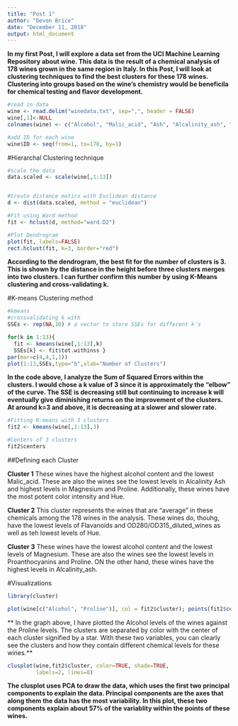 ---
title: "Post 1"
author: "Devon Brice"
date: "December 11, 2018"
output: html_document
---



**In my first Post, I will explore a data set from the UCI Machine Learning Repository about wine. This data is the result of a chemical analysis of 178 wines grown in the same region in Italy. In this Post, I will look at clustering techniques to find the best clusters for these 178 wines. Clustering into groups based on the wine's chemistry would be beneficila for chemical testing and flavor development.**

```{r wine}

#read in data
wine <- read.delim("winedata.txt", sep=",", header = FALSE)
wine[,1]<-NULL
colnames(wine) <- c("Alcohol", "Malic_acid", "Ash", "Alcalinity_ash", "Magnesium", "Total_phenols", "Flavanoids", "Nonflavanoid_phenols", "Proanthocyanins", "Color_intensity", "Hue", "OD280/OD315_diluted_wines", "Proline")

#add ID for each wine
wine$ID <- seq(from=1, to=178, by=1)

```


#Hierarchal Clustering technique
```{r}
#scale the data
data.scaled <- scale(wine[,1:13])


#Create distance matirx with Euclidean distance
d <- dist(data.scaled, method = "euclidean") 

#Fit using Ward method
fit <- hclust(d, method="ward.D2")

#Plot Dendrogram
plot(fit, labels=FALSE)
rect.hclust(fit, k=3, border="red") 


```

**According to the dendrogram, the best fit for the number of clusters is 3. This is shown by the distance in the height before three clusters merges into two clusters. I can further confirm this number by using K-Means clustering and cross-validating k. **



#K-means Clustering method
```{r}

#kmeans
#crossvalidating k with 
SSEs <- rep(NA,10) # a vector to store SSEs for different k's 

for(k in 1:13){    
  fit <- kmeans(wine[,1:13],k)    
  SSEs[k] <- fit$tot.withinss } 
par(mar=c(4,4,1,1))
plot(1:13,SSEs,type="b",xlab="Number of Clusters")


```


**In the code above, I analyze the Sum of Squared Errors within the clusters. I would chose a k value of 3 since it is approximately the "elbow" of the curve. The SSE is decreasing still but continuing to increase k will eventually give diminishing returns on the improvement of the clusters. At around k=3 and above, it is decreasing at a slower and slower rate.**


```{r}
#Fitting K-means with 3 clusters
fit2 <- kmeans(wine[,1:13],3)

#Centers of 3 clusters
fit2$centers

```

##Defining each Cluster

**Cluster 1** These wines have the highest alcohol content and the lowest Malic_acid. These are also the wines see the lowest levels in Alcalinity Ash and highest levels in Magnesium and Proline.  Additionally, these wines have the most potent color intensity and Hue.

**Cluster 2** This cluster represents the wines that are "average" in these chemicals among the 178 wines in the analysis. These wines do, thouhg, have the lowest levels of Flavanoids and OD280/OD315_diluted_wines as well as teh lowest levels of Hue.

**Cluster 3** These wines have the lowest alcohol content and the lowest levels of Magnesium. These are also the wines see the lowest levels in Proanthocyanins and Proline.  ON the other hand, these wines have the highest levels in Alcalinity_ash.




#Visualizations
```{r}
library(cluster)

plot(wine[c("Alcohol", "Proline")], col = fit2$cluster); points(fit2$centers[,c("Alcohol", "Proline")], col = 1:3, pch = 8, cex = 2)

```


** In the graph above, I have plotted the Alcohol levels of the wines against the Proline levels. The clusters are separated by color with the center of each cluster signified by a star. With these two variables, you can clearly see the clusters and how they contain different chemical levels for these wines.**


```{r}

clusplot(wine,fit2$cluster, color=TRUE, shade=TRUE, 
         labels=2, lines=0)
```



**The clusplot uses PCA to draw the data, which uses the first two principal components to explain the data. Principal components are the axes that along them the data has the most variability. In this plot, these two components explain about 57% of the variablity within the points of these wines.  **

